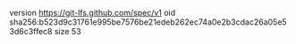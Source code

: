 version https://git-lfs.github.com/spec/v1
oid sha256:b523d9c31761e995be7576be21edeb262ec74a0e2b3cdac26a05e53d6c3ffec8
size 53
